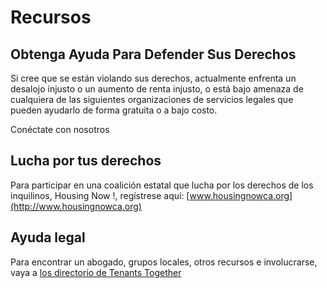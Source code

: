 
# Recursos

## Obtenga Ayuda Para Defender Sus Derechos

Si cree que se están violando sus derechos, actualmente enfrenta un desalojo injusto o un aumento de renta injusto, o está bajo amenaza de cualquiera de las siguientes organizaciones de servicios legales que pueden ayudarlo de forma gratuita o a bajo costo.

<PrimaryButton to="/es/getHelp">Conéctate con nosotros</PrimaryButton>

## Lucha por tus derechos
Para participar en una coalición estatal que lucha por los derechos de los inquilinos, Housing Now !, regístrese aquí:  [www.housingnowca.org](http://www.housingnowca.org)

## Ayuda legal
Para encontrar un abogado, grupos locales, otros recursos e involucrarse, vaya a [los directorio de Tenants Together](http://www.tenantstogether.org/resource-directory)
